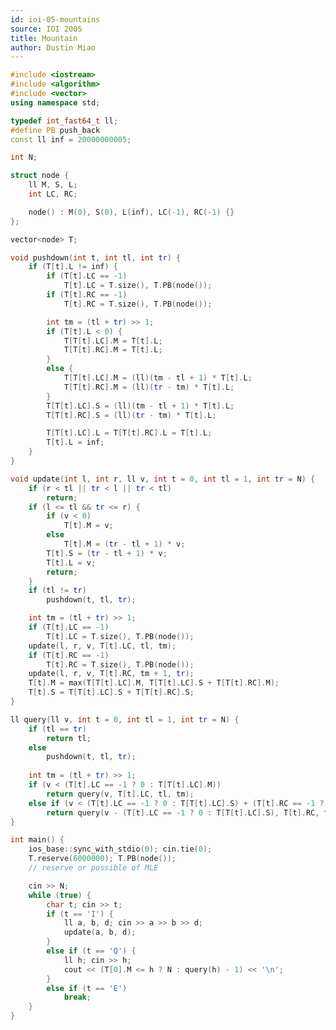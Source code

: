 ```yaml
---
id: ioi-05-mountains
source: IOI 2005
title: Mountain
author: Dustin Miao
---
```


```cpp
#include <iostream>
#include <algorithm>
#include <vector>
using namespace std;

typedef int_fast64_t ll;
#define PB push_back
const ll inf = 20000000005;

int N;

struct node {
	ll M, S, L;
	int LC, RC;

	node() : M(0), S(0), L(inf), LC(-1), RC(-1) {}
};

vector<node> T;

void pushdown(int t, int tl, int tr) {
	if (T[t].L != inf) {
		if (T[t].LC == -1)
			T[t].LC = T.size(), T.PB(node());
		if (T[t].RC == -1)
			T[t].RC = T.size(), T.PB(node());

		int tm = (tl + tr) >> 1;
		if (T[t].L < 0) {
			T[T[t].LC].M = T[t].L;
			T[T[t].RC].M = T[t].L;
		}
		else {
			T[T[t].LC].M = (ll)(tm - tl + 1) * T[t].L;
			T[T[t].RC].M = (ll)(tr - tm) * T[t].L;
		}
		T[T[t].LC].S = (ll)(tm - tl + 1) * T[t].L;
		T[T[t].RC].S = (ll)(tr - tm) * T[t].L;

		T[T[t].LC].L = T[T[t].RC].L = T[t].L;
		T[t].L = inf;
	}
}

void update(int l, int r, ll v, int t = 0, int tl = 1, int tr = N) {
	if (r < tl || tr < l || tr < tl)
		return;
	if (l <= tl && tr <= r) {
		if (v < 0) 
			T[t].M = v;
		else 
			T[t].M = (tr - tl + 1) * v;
		T[t].S = (tr - tl + 1) * v;
		T[t].L = v;
		return;
	}
	if (tl != tr)
		pushdown(t, tl, tr);

	int tm = (tl + tr) >> 1;
	if (T[t].LC == -1)
		T[t].LC = T.size(), T.PB(node());
	update(l, r, v, T[t].LC, tl, tm);
	if (T[t].RC == -1)
		T[t].RC = T.size(), T.PB(node());
	update(l, r, v, T[t].RC, tm + 1, tr);
	T[t].M = max(T[T[t].LC].M, T[T[t].LC].S + T[T[t].RC].M);
	T[t].S = T[T[t].LC].S + T[T[t].RC].S;
}

ll query(ll v, int t = 0, int tl = 1, int tr = N) {
	if (tl == tr)
		return tl;
	else 
		pushdown(t, tl, tr);
	
	int tm = (tl + tr) >> 1;
	if (v < (T[t].LC == -1 ? 0 : T[T[t].LC].M))
		return query(v, T[t].LC, tl, tm);
	else if (v < (T[t].LC == -1 ? 0 : T[T[t].LC].S) + (T[t].RC == -1 ? 0 : T[T[t].RC].M))
		return query(v - (T[t].LC == -1 ? 0 : T[T[t].LC].S), T[t].RC, tm + 1, tr);
}

int main() {
	ios_base::sync_with_stdio(0); cin.tie(0);
	T.reserve(6000000); T.PB(node()); 
	// reserve or possible of MLE

	cin >> N;
	while (true) {
		char t; cin >> t;
		if (t == 'I') {
			ll a, b, d; cin >> a >> b >> d;
			update(a, b, d);
		}
		else if (t == 'Q') {
			ll h; cin >> h; 
			cout << (T[0].M <= h ? N : query(h) - 1) << '\n';
		}
		else if (t == 'E')
			break;
	}
}
```
